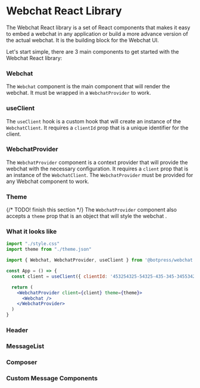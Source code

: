 # Webchat React Library

The Webchat React library is a set of React components that makes it easy to embed a webchat in any application or build a more advance version of the actual webchat. It is the building block for the Webchat UI.

Let's start simple, there are 3 main components to get started with the Webchat React library:

### Webchat

The `Webchat` component is the main component that will render the webchat. It must be wrapped in a `WebchatProvider` to work.

### useClient

The `useClient` hook is a custom hook that will create an instance of the `WebchatClient`. It requires a `clientId` prop that is a unique identifier for the client.

### WebchatProvider

The `WebchatProvider` component is a context provider that will provide the webchat with the necessary configuration. It requires a `client` prop that is an instance of the `WebchatClient`. The `WebchatProvider` must be provided for any Webchat component to work.

### Theme

{/* TODO! finish this section */}
The `WebchatProvider` component also accepts a `theme` prop that is an object that will style the webchat .

### What it looks like

```jsx /WebchatProvider/ /Webchat/ /useClient/
import "./style.css"
import theme from "./theme.json"

import { Webchat, WebchatProvider, useClient } from '@botpress/webchat'

const App = () => {
  const client = useClient({ clientId: '453254325-54325-435-345-345534253' })

  return (
    <WebchatProvider client={client} theme={theme}>
      <Webchat />
    </WebchatProvider>
  )
}
```

### Header
### MessageList
### Composer

### Custom Message Components
